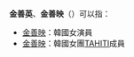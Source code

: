 '''金善英'''、'''金善映'''（{{linktext|김|선|영}}）可以指：

*[[金善映|金善映]]：韓國女演員
*[[TAHITI#成員檔案|金善映]]：韓國女團[[TAHITI|TAHITI]]成員

{{消歧義|cat=三字金姓人名消歧義}}